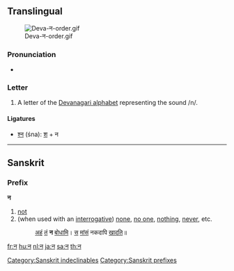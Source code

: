 {{also|ऩ|ন}}
==Translingual==
[[File:Deva-न-order.gif|thumb]]

===Pronunciation===
* {{IPA|/nə/|lang=mul}}

===Letter===
{{mul-deva|na}}

# A letter of the [[Devanagari alphabet]] representing the sound /n/.

====Ligatures====
* [[श्न]] (śna): [[श]] + न

----

==Sanskrit==

===Prefix===
'''न'''

# [[not]]
# (when used with an [[interrogative]]) [[none]], [[no one]], [[nothing]], [[never]], etc.
#: [[अस्मद्|अहं]] [[तद्|तं]] '''न''' [[बुध्|बोधामि]]। [[तद्|स]] [[मांस|मांसं]] नकदापि [[खद्|खादति]]॥

[[Category:Sanskrit indeclinables]]
[[Category:Sanskrit prefixes]]

[[fr:न]]
[[hu:न]]
[[nl:न]]
[[ja:न]]
[[sa:न]]
[[th:न]]
